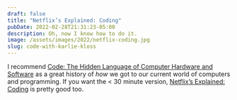```yaml
---
draft: false
title: "Netflix’s Explained: Coding"
pubDate: 2022-02-28T21:31:23-05:00
description: Oh, now I know how to do it.
image: /assets/images/2022/netflix-coding.jpg
slug: code-with-karlie-kloss
---
```

I recommend [Code: The Hidden Language of Computer Hardware and Software](https://www.microsoftpressstore.com/store/code-the-hidden-language-of-computer-hardware-and-software-9780735611313) as a great history of _how_ we got to our current world of computers and programming. If you want the < 30 minute version, [Netflix’s Explained: Coding](https://www.imdb.com/title/tt11167964/) is pretty good too.